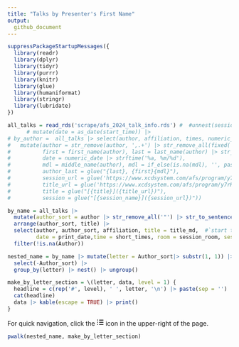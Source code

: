 ```yaml
---
title: "Talks by Presenter's First Name"
output: 
  github_document
---
```

```r
suppressPackageStartupMessages({
  library(readr)
  library(dplyr)
  library(tidyr)
  library(purrr)
  library(knitr)
  library(glue)
  library(humaniformat)
  library(stringr)
  library(lubridate)
})

all_talks = read_rds('scrape/afs_2024_talk_info.rds') #  #unnest(session_info) |> 
      # mutate(date = as_date(start_time)) |> 
# by_author =  all_talks |> select(author, affiliation, times, numeric_date, session_room, title, session_name,session_id, abstract_id) |> 
#   mutate(author = str_remove(author, ',.+') |> str_remove_all(fixed('(')) |> str_remove_all(fixed(')')),
#          first = first_name(author), last = last_name(author) |> str_to_title(),
#          date = numeric_date |> strftime('%a, %m/%d'),
#          mdl = middle_name(author), mdl = if_else(is.na(mdl), '', paste0(' ', mdl)), 
#          author_last = glue("{last}, {first}{mdl}"),
#          session_url = glue('https://www.xcdsystem.com/afs/program/y7rKVr9/index.cfm?pgid=1485&sid={str_remove(session_id, "Sess")}'),
#          title_url = glue('https://www.xcdsystem.com/afs/program/y7rKVr9/index.cfm?pgid=1485&sid={str_remove(session_id, "Sess")}&abid={abstract_id}'),
#          title = glue("[{title}]({title_url})"),
#          session = glue("[{session_name}]({session_url})"))

by_name = all_talks |> 
  mutate(author_sort = author |> str_remove_all('"') |> str_to_sentence()) |> 
  arrange(author_sort, title) |> 
  select(author, author_sort, affiliation, title = title_md,  #`start time` = start_time, `end time` = end_time,
         date = print_date,time = short_times, room = session_room, session = session_md) |> rename_with(str_to_title) |> 
  filter(!is.na(Author))

nested_name = by_name |> mutate(letter = Author_sort|> substr(1, 1)) |> 
  select(-Author_sort) |> 
  group_by(letter) |> nest() |> ungroup()

make_by_letter_section = \(letter, data, level = 1) {
  headline = c(rep('#', level), ' ', letter, '\n') |> paste(sep = '')
  cat(headline)
  data |> kable(escape = TRUE) |> print()
}
```

For quick navigation, click the <svg xmlns="http://www.w3.org/2000/svg" viewBox="0 0 16 16" width="16" height="16"><path d="M5.75 2.5h8.5a.75.75 0 0 1 0 1.5h-8.5a.75.75 0 0 1 0-1.5Zm0 5h8.5a.75.75 0 0 1 0 1.5h-8.5a.75.75 0 0 1 0-1.5Zm0 5h8.5a.75.75 0 0 1 0 1.5h-8.5a.75.75 0 0 1 0-1.5ZM2 14a1 1 0 1 1 0-2 1 1 0 0 1 0 2Zm1-6a1 1 0 1 1-2 0 1 1 0 0 1 2 0ZM2 4a1 1 0 1 1 0-2 1 1 0 0 1 0 2Z"></path></svg> icon in the upper-right of the page.


```r
pwalk(nested_name, make_by_letter_section)
```
